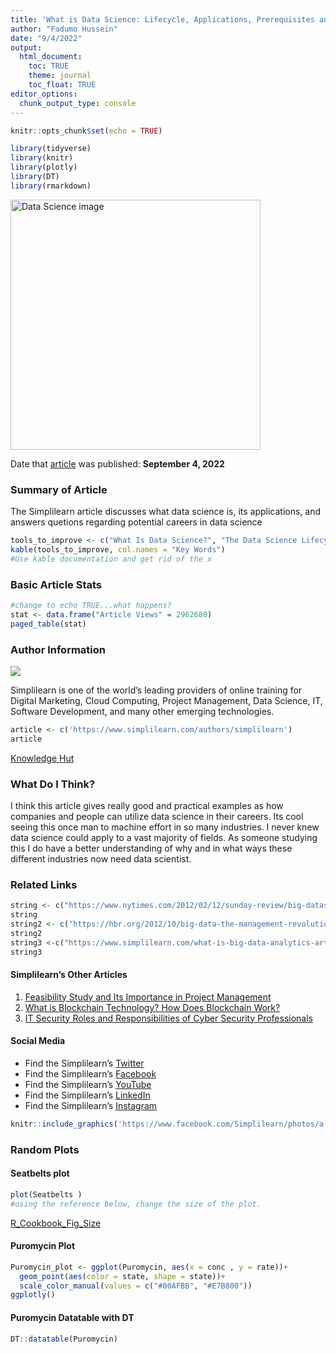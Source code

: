 ```yaml
---
title: 'What is Data Science: Lifecycle, Applications, Prerequisites and Tools'
author: "Fadumo Hussein"
date: "9/4/2022"
output:
  html_document:
    toc: TRUE
    theme: journal
    toc_float: TRUE
editor_options: 
  chunk_output_type: console
---
```


```r
knitr::opts_chunk$set(echo = TRUE)
```

```r
library(tidyverse)
library(knitr)
library(plotly)
library(DT)
library(rmarkdown)
```

<img src="https://lucidinsights.com.au/wp-content/uploads/2020/05/Data-science-applications-1024x551.png" alt="Data Science image" width="400" height="400">
  
Date that [article](https://www.simplilearn.com/tutorials/data-science-tutorial/what-is-data-science) was published: **September 4, 2022**
  
### Summary of Article
The Simplilearn article discusses what data science is, its applications, and answers quetions regarding potential careers in data science 
```r
tools_to_improve <- c("What Is Data Science?", "The Data Science Lifecycle", "Prerequisites for Data Science", "Who Oversees the Data Science Process?", "What Does a Data Scientist Do? ", "Why Become a Data Scientist?", "Where Do You Fit in Data Science?", "Data Science Tools", "Difference Between Business Intelligence and Data Science", "Applications of Data Science", "Example of Data Science", "FAQs", "Wrapping It All Up")
kable(tools_to_improve, col.names = "Key Words")
#Use kable documentation and get rid of the x
```

### Basic Article Stats
```r
#change to echo TRUE...what happens?
stat <- data.frame("Article Views" = 2962680)
paged_table(stat)
```
### Author Information

![](sdc.png)

Simplilearn is one of the world’s leading providers of online training for Digital Marketing, Cloud Computing, Project Management, Data Science, IT, Software Development, and many other emerging technologies.
```r
article <- c('https://www.simplilearn.com/authors/simplilearn')
article
```
[Knowledge Hut](https://www.knowledgehut.com/blog/data-science/top-data-science-applications-for-future)


### What Do I Think?
I think this article gives really good and practical examples as how companies and people can utilize data science in their careers. Its cool seeing this once man to machine effort in so many industries. I never knew data science could apply to a vast majority of fields. As someone studying this I do have a better understanding of why and in what ways these different industries now need data scientist. 

### Related Links{.tabset}

```r
string <- c("https://www.nytimes.com/2012/02/12/sunday-review/big-datas-impact-in-the-world.html")
string
string2 <- c("https://hbr.org/2012/10/big-data-the-management-revolution")
string2
string3 <-c("https://www.simplilearn.com/what-is-big-data-analytics-article")
string3

```
#### Simplilearn's Other Articles

1. [Feasibility Study and Its Importance in Project Management](https://www.simplilearn.com/feasibility-study-article)
2. [What is Blockchain Technology? How Does Blockchain Work?](https://www.simplilearn.com/tutorials/blockchain-tutorial/blockchain-technology)
3. [IT Security Roles and Responsibilities of Cyber Security Professionals](https://www.simplilearn.com/it-security-professionals-key-roles-responsibilities-article)

#### Social Media 
* Find the Simplilearn's [Twitter](https://twitter.com/simplilearn)
* Find the Simplilearn's [Facebook](https://www.facebook.com/Simplilearn/)
* Find the Simplilearn's [YouTube](https://www.youtube.com/user/Simplilearn)
* Find the Simplilearn's [LinkedIn](https://www.linkedin.com/authwall?trk=bf&trkInfo=AQHCxORe4NyIvQAAAYMj7oIoV99ownlt_TUD-8EA35aDmJt5aRDAHCXnZshAAzDN0pHm8-EIE12jhFr0neKM5A5mhwkGRSioobpglZHrHx5kinza_WC8G_0pFg6cCmOrRE9nN7Q=&original_referer=&sessionRedirect=https%3A%2F%2Fwww.linkedin.com%2Fcompany%2Fsimplilearn)
* Find the Simplilearn's [Instagram](https://www.instagram.com/simplilearn_elearning/)

```r
knitr::include_graphics('https://www.facebook.com/Simplilearn/photos/a.146195438754345/1133983329975546/')
```

### Random Plots{.tabset}

#### Seatbelts  plot 
```r
plot(Seatbelts )
#using the reference below, change the size of the plot. 
```
[R_Cookbook_Fig_Size](https://bookdown.org/yihui/rmarkdown-cookbook/figure-size.html)

#### Puromycin Plot 

```r
Puromycin_plot <- ggplot(Puromycin, aes(x = conc , y = rate))+
  geom_point(aes(color = state, shape = state))+
  scale_color_manual(values = c("#00AFBB", "#E7B800"))
ggplotly()
```

#### Puromycin Datatable with DT

```r
DT::datatable(Puromycin)
```